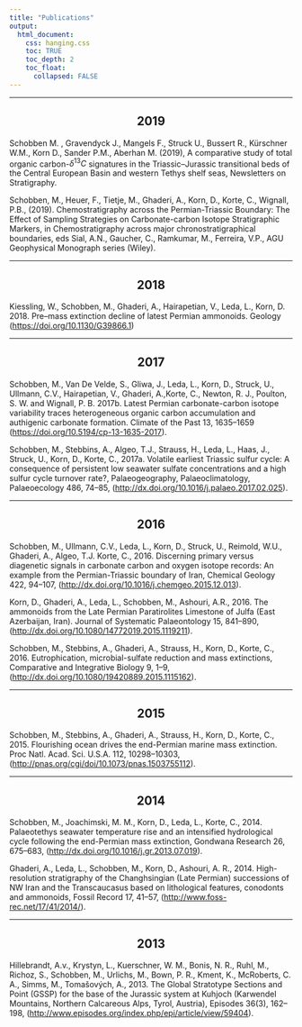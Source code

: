 ```yaml
---
title: "Publications"
output:
  html_document:
    css: hanging.css
    toc: TRUE
    toc_depth: 2
    toc_float:
      collapsed: FALSE
---
```

---

<h2 style="text-align:center;">
2019
</h2> 

<div class="hangingindent">

Schobben M. , Gravendyck J., Mangels F., Struck U., Bussert R., Kürschner W.M., Korn D., Sander P.M., Aberhan M. (2019), A comparative study of total organic carbon-$\delta^{13}C$ signatures in the Triassic–Jurassic transitional beds of the Central European Basin and western Tethys shelf seas, Newsletters on Stratigraphy.
</div>

<div class="hangingindent">

Schobben, M., Heuer, F., Tietje, M., Ghaderi, A., Korn, D., Korte, C., Wignall, P.B., (2019). Chemostratigraphy across the Permian-Triassic Boundary: The Effect of Sampling Strategies on Carbonate-carbon Isotope Stratigraphic Markers, in Chemostratigraphy across major chronostratigraphical boundaries, eds  Sial, A.N., Gaucher, C., Ramkumar, M., Ferreira, V.P., AGU Geophysical Monograph series (Wiley).

</div>




---

<h2 style="text-align:center;">
2018
</h2> 

<div class="hangingindent">

Kiessling, W., Schobben, M., Ghaderi, A., Hairapetian, V., Leda, L., Korn, D. 2018. Pre–mass extinction decline of latest Permian ammonoids. Geology (<https://doi.org/10.1130/G39866.1>)
</div>



---

<h2 style="text-align:center;">
2017
</h2> 

<div class="hangingindent">

Schobben, M., Van De Velde, S., Gliwa, J., Leda, L., Korn, D., Struck, U., Ullmann, C.V., Hairapetian, V., Ghaderi, A.,Korte, C., Newton, R. J., Poulton, S. W. and Wignall, P. B. 2017b. Latest Permian carbonate-carbon isotope variability traces heterogeneous organic carbon accumulation and authigenic carbonate formation. Climate of the Past 13, 1635--1659 (<https://doi.org/10.5194/cp-13-1635-2017>). 

</div>

<div class="hangingindent">

Schobben, M., Stebbins, A., Algeo, T.J., Strauss, H., Leda, L., Haas, J., Struck, U., Korn, D., Korte, C., 2017a. Volatile earliest Triassic sulfur cycle: A consequence of persistent low seawater sulfate concentrations and a high sulfur cycle turnover rate?, Palaeogeography, Palaeoclimatology, Palaeoecology 486, 74--85, (<http://dx.doi.org/10.1016/j.palaeo.2017.02.025>).

</div>

---

<h2 style="text-align:center;">
2016
</h2> 

<div class="hangingindent">
Schobben, M., Ullmann, C.V., Leda, L., Korn, D., Struck, U., Reimold, W.U., Ghaderi, A., Algeo, T.J. Korte, C., 2016. Discerning primary versus diagenetic signals in carbonate carbon and oxygen isotope records: An example from the Permian-Triassic boundary of Iran, Chemical Geology 422, 94--107, (<http://dx.doi.org/10.1016/j.chemgeo.2015.12.013>). 
</div>

<div class="hangingindent">
Korn, D., Ghaderi, A., Leda, L., Schobben, M., Ashouri, A.R., 2016. The ammonoids from the Late Permian Paratirolites Limestone of Julfa (East Azerbaijan, Iran). Journal of Systematic Palaeontology 15, 841--890, (<http://dx.doi.org/10.1080/14772019.2015.1119211>).
</div>

<div class="hangingindent">
Schobben, M., Stebbins, A., Ghaderi, A., Strauss, H., Korn, D., Korte, C., 2016. Eutrophication, microbial-sulfate reduction and mass extinctions, Comparative and Integrative Biology 9, 1--9, (<http://dx.doi.org/10.1080/19420889.2015.1115162>). 
</div>

---

<h2 style="text-align:center;">
2015
</h2> 

<div class="hangingindent">
Schobben, M., Stebbins, A., Ghaderi, A., Strauss, H., Korn, D., Korte, C., 2015. Flourishing ocean drives the end-Permian marine mass extinction. Proc Natl. Acad. Sci. U.S.A. 112, 10298--10303, (<http://pnas.org/cgi/doi/10.1073/pnas.1503755112>). 
</div>

---

<h2 style="text-align:center;">
2014
</h2>

<div class="hangingindent">
Schobben, M., Joachimski, M. M., Korn, D., Leda, L., Korte, C., 2014. Palaeotethys seawater temperature rise and an intensified hydrological cycle following the end-Permian mass extinction, Gondwana Research 26, 675--683, (<http://dx.doi.org/10.1016/j.gr.2013.07.019>). 
</div>

<div class="hangingindent">
Ghaderi, A., Leda, L., Schobben, M., Korn, D., Ashouri, A. R., 2014. High-resolution stratigraphy of the Changhsingian (Late Permian) successions of NW Iran and the Transcaucasus based on lithological features, conodonts and ammonoids, Fossil Record 17, 41--57, (<http://www.foss-rec.net/17/41/2014/>). 
</div>

---

<h2 style="text-align:center;">
2013
</h2>


<div class="hangingindent">
Hillebrandt, A.v., Krystyn, L., Kuerschner, W. M., Bonis, N. R., Ruhl, M., Richoz, S., Schobben, M., Urlichs, M., Bown, P. R., Kment, K., McRoberts, C. A., Simms, M., Tomašových, A., 2013. The Global Stratotype Sections and Point (GSSP) for the base of the Jurassic system at Kuhjoch (Karwendel Mountains, Northern Calcareous Alps, Tyrol, Austria), Episodes 36(3), 162--198, (<http://www.episodes.org/index.php/epi/article/view/59404>). 
</div>

<br>
<br>
<br>
